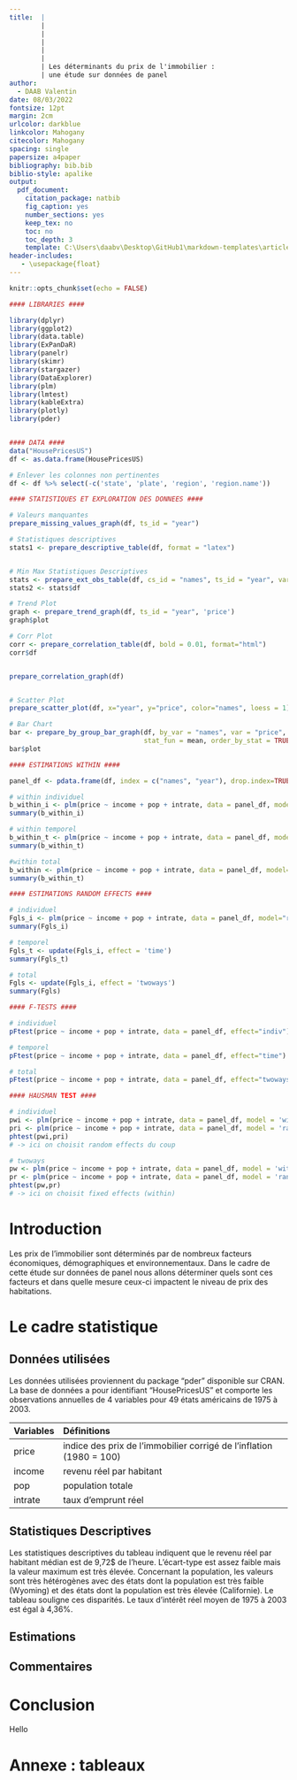 ```yaml
---
title:  |
        |
        |
        |
        |
        |
        | Les déterminants du prix de l'immobilier :
        | une étude sur données de panel
author: 
  - DAAB Valentin
date: 08/03/2022
fontsize: 12pt
margin: 2cm
urlcolor: darkblue
linkcolor: Mahogany
citecolor: Mahogany
spacing: single
papersize: a4paper
bibliography: bib.bib
biblio-style: apalike
output:
  pdf_document:
    citation_package: natbib
    fig_caption: yes
    number_sections: yes
    keep_tex: no
    toc: no
    toc_depth: 3
    template: C:\Users\daabv\Desktop\GitHub1\markdown-templates\article\article-template.latex
header-includes:
   - \usepackage{float}
---
```

\vspace{10cm}
\begin{center}
Cours : Économétrie des données de panel

Professeur : Mr. El OUARDIGHI
\end{center}
\pagenumbering{gobble}


```r
knitr::opts_chunk$set(echo = FALSE)

#### LIBRARIES ####

library(dplyr)
library(ggplot2)
library(data.table)
library(ExPanDaR)
library(panelr)
library(skimr)
library(stargazer)
library(DataExplorer)
library(plm)
library(lmtest)
library(kableExtra)
library(plotly)
library(pder)


#### DATA ####
data("HousePricesUS")
df <- as.data.frame(HousePricesUS)

# Enlever les colonnes non pertinentes
df <- df %>% select(-c('state', 'plate', 'region', 'region.name'))

#### STATISTIQUES ET EXPLORATION DES DONNEES ####

# Valeurs manquantes
prepare_missing_values_graph(df, ts_id = "year")

# Statistiques descriptives
stats1 <- prepare_descriptive_table(df, format = "latex")


# Min Max Statistiques Descriptives
stats <- prepare_ext_obs_table(df, cs_id = "names", ts_id = "year", var = "pop")
stats2 <- stats$df

# Trend Plot
graph <- prepare_trend_graph(df, ts_id = "year", 'price')
graph$plot

# Corr Plot
corr <- prepare_correlation_table(df, bold = 0.01, format="html")
corr$df


prepare_correlation_graph(df)


# Scatter Plot
prepare_scatter_plot(df, x="year", y="price", color="names", loess = 1)

# Bar Chart
bar <- prepare_by_group_bar_graph(df, by_var = "names", var = "price",
                                  stat_fun = mean, order_by_stat = TRUE)
bar$plot

#### ESTIMATIONS WITHIN ####

panel_df <- pdata.frame(df, index = c("names", "year"), drop.index=TRUE, row.names=TRUE)

# within individuel
b_within_i <- plm(price ~ income + pop + intrate, data = panel_df, model="within", effect="indiv")
summary(b_within_i)

# within temporel
b_within_t <- plm(price ~ income + pop + intrate, data = panel_df, model="within", effect="time")
summary(b_within_t)

#within total
b_within <- plm(price ~ income + pop + intrate, data = panel_df, model="within", effect="twoways")
summary(b_within_t)

#### ESTIMATIONS RANDOM EFFECTS ####

# individuel
Fgls_i <- plm(price ~ income + pop + intrate, data = panel_df, model="random", effect="indiv")
summary(Fgls_i)

# temporel
Fgls_t <- update(Fgls_i, effect = 'time')
summary(Fgls_t)

# total
Fgls <- update(Fgls_i, effect = 'twoways')
summary(Fgls)

#### F-TESTS ####

# individuel
pFtest(price ~ income + pop + intrate, data = panel_df, effect="indiv")

# temporel
pFtest(price ~ income + pop + intrate, data = panel_df, effect="time")

# total
pFtest(price ~ income + pop + intrate, data = panel_df, effect="twoways")

#### HAUSMAN TEST ####

# individuel
pwi <- plm(price ~ income + pop + intrate, data = panel_df, model = 'within', effect = 'indiv')
pri <- plm(price ~ income + pop + intrate, data = panel_df, model = 'random', effect = 'indiv')
phtest(pwi,pri)
# -> ici on choisit random effects du coup

# twoways
pw <- plm(price ~ income + pop + intrate, data = panel_df, model = 'within', effect = 'twoways')
pr <- plm(price ~ income + pop + intrate, data = panel_df, model = 'random', effect = 'twoways')
phtest(pw,pr)
# -> ici on choisit fixed effects (within)
```


\newpage
\pagenumbering{arabic}
# Introduction

Les prix de l'immobilier sont déterminés par de nombreux facteurs économiques, démographiques et environnementaux. Dans le cadre de cette étude sur données de panel nous allons déterminer quels sont ces facteurs et dans quelle mesure ceux-ci impactent le niveau de prix des habitations. 

\newpage

# Le cadre statistique

## Données utilisées

Les données utilisées proviennent du package "pder" disponible sur CRAN. La base de données a pour identifiant "HousePricesUS" et comporte les observations annuelles de 4 variables pour 49 états américains de 1975 à 2003. 

| Variables | Définitions                                                           |
|:----------|:----------------------------------------------------------------------|
| price     | indice des prix de l'immobilier corrigé de l'inflation (1980 = 100)   |
| income    | revenu réel par habitant                                              |
| pop       | population totale                                                     |
| intrate   | taux d'emprunt réel                                                   |

## Statistiques Descriptives

Les statistiques descriptives du tableau \ref{Tab.2} indiquent que le revenu réel par habitant médian est de 9,72\$ de l'heure. L'écart-type est assez faible mais la valeur maximum est très élevée. Concernant la population, les valeurs sont très hétérogènes avec des états dont la population est très faible (Wyoming) et des états dont la population est très élevée (Californie). Le tableau \ref{Tab.3} souligne ces disparités. Le taux d'intérêt réel moyen de 1975 à 2003 est égal à 4,36\%.







\newpage

## Estimations

\newpage

## Commentaires

\newpage

# Conclusion

Hello \cite{holly2010spatio}

\newpage

# Annexe : tableaux 

\begin{table}[h]
\caption{Statistiques Descriptives}\label{Tab.2}
\centering
\begin{tabular}[t]{l|r|r|r|r|r|r|r|r}
\hline
  & N & Mean & Std. dev. & Min. & Median & Max.\\
\hline
year & 1,421 & 1,989.000 & 8.370 & 1,975.000 &1,989.000 & 2,003.000\\
\hline
price & 1,421 & 99.894 & 19.657 & 58.092 & 96.867 & 224.118\\
\hline
income & 1,421 & 9.933 & 1.764 & 5.910 & 9.718 & 18.219\\
\hline
pop & 1,421 & 5,076,285.940 & 5,427,431.666 & 380,477.000 & 3,495,939.000 & 35,484,453.000\\
\hline
intrate & 1,421 & 4.363 & 2.597 & -5.544 & 4.572 & 11.225\\
\hline
\end{tabular}
\end{table}



\begin{table}[h]
\caption{Valeurs extrêmes}\label{Tab.3}
\centering
\begin{tabular}{l|r|r}
\hline
names & year & pop\\
\hline
California & 2003 & 35,484,453\\
\hline
California & 2002 & 35,001,986\\
\hline
California & 2001 & 34,533,054\\
\hline
California & 2000 & 33,999,879\\
\hline
California & 1999 & 33,499,204\\
\hline
... & ... & ...\\
\hline
Wyoming & 1979 & 451,850\\
\hline
Wyoming & 1978 & 430,897\\
\hline
Wyoming & 1977 & 411,530\\
\hline
Wyoming & 1976 & 395,446\\
\hline
Wyoming & 1975 & 380,477\\
\hline
\end{tabular}
\end{table}


\newpage




